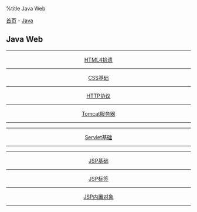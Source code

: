 %title Java Web

[[../../../index|首页]] - [[../index|Java]]
==Java Web==
----
<center>
[[html|HTML4拾遗]]
----
[[css|CSS基础]]
----
[[http|HTTP协议]]
----
[[tomcat|Tomcat服务器]]
----
----
[[servletbase|Servlet基础]]
----
----
[[jspbase|JSP基础]]
----
[[jsptag|JSP标签]]
----
[[jspobject|JSP内置对象]]
</center>
----
